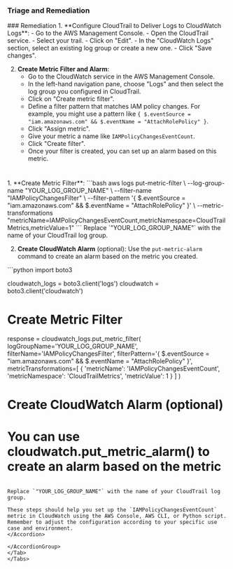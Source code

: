 
### Triage and Remediation
<Tabs>
<Tab title='Remediation'>
### Remediation

<AccordionGroup>
<Accordion title='Using Console' defaultOpen='true'>
1. **Configure CloudTrail to Deliver Logs to CloudWatch Logs**:
   - Go to the AWS Management Console.
   - Open the CloudTrail service.
   - Select your trail.
   - Click on "Edit".
   - In the "CloudWatch Logs" section, select an existing log group or create a new one.
   - Click "Save changes".

2. **Create Metric Filter and Alarm**:
   - Go to the CloudWatch service in the AWS Management Console.
   - In the left-hand navigation pane, choose "Logs" and then select the log group you configured in CloudTrail.
   - Click on "Create metric filter".
   - Define a filter pattern that matches IAM policy changes. For example, you might use a pattern like `{ $.eventSource = "iam.amazonaws.com" && $.eventName = "AttachRolePolicy" }`.
   - Click "Assign metric".
   - Give your metric a name like `IAMPolicyChangesEventCount`.
   - Click "Create filter".
   - Once your filter is created, you can set up an alarm based on this metric.

#
</Accordion>

<Accordion title='Using CLI'>
1. **Create Metric Filter**:
   ```bash
   aws logs put-metric-filter \
     --log-group-name "YOUR_LOG_GROUP_NAME" \
     --filter-name "IAMPolicyChangesFilter" \
     --filter-pattern '{ $.eventSource = "iam.amazonaws.com" && $.eventName = "AttachRolePolicy" }' \
     --metric-transformations "metricName=IAMPolicyChangesEventCount,metricNamespace=CloudTrailMetrics,metricValue=1"
   ```
   Replace `"YOUR_LOG_GROUP_NAME"` with the name of your CloudTrail log group.

2. **Create CloudWatch Alarm** (optional):
   Use the `put-metric-alarm` command to create an alarm based on the metric you created.
</Accordion>

<Accordion title='Using Python'>
```python
import boto3

cloudwatch_logs = boto3.client('logs')
cloudwatch = boto3.client('cloudwatch')

# Create Metric Filter
response = cloudwatch_logs.put_metric_filter(
    logGroupName='YOUR_LOG_GROUP_NAME',
    filterName='IAMPolicyChangesFilter',
    filterPattern='{ $.eventSource = "iam.amazonaws.com" && $.eventName = "AttachRolePolicy" }',
    metricTransformations=[
        {
            'metricName': 'IAMPolicyChangesEventCount',
            'metricNamespace': 'CloudTrailMetrics',
            'metricValue': 1
        }
    ]
)

# Create CloudWatch Alarm (optional)
# You can use cloudwatch.put_metric_alarm() to create an alarm based on the metric
```

Replace `"YOUR_LOG_GROUP_NAME"` with the name of your CloudTrail log group.

These steps should help you set up the `IAMPolicyChangesEventCount` metric in CloudWatch using the AWS Console, AWS CLI, or Python script. Remember to adjust the configuration according to your specific use case and environment.
</Accordion>

</AccordionGroup>
</Tab>
</Tabs>
